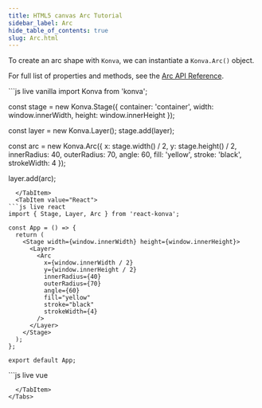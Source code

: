 ---
title: HTML5 canvas Arc Tutorial
sidebar_label: Arc
hide_table_of_contents: true
slug: Arc.html
---

To create an arc shape with `Konva`, we can instantiate a `Konva.Arc()` object.

For full list of properties and methods, see the [Arc API Reference](/docs/api/Konva.Arc.html).


<Tabs>
  <TabItem value="Vanilla" default>
```js live vanilla
import Konva from 'konva';

const stage = new Konva.Stage({
  container: 'container',
  width: window.innerWidth,
  height: window.innerHeight
});

const layer = new Konva.Layer();
stage.add(layer);

const arc = new Konva.Arc({
  x: stage.width() / 2,
  y: stage.height() / 2,
  innerRadius: 40,
  outerRadius: 70,
  angle: 60,
  fill: 'yellow',
  stroke: 'black',
  strokeWidth: 4
});

layer.add(arc);
```
  </TabItem>
  <TabItem value="React">
```js live react
import { Stage, Layer, Arc } from 'react-konva';

const App = () => {
  return (
    <Stage width={window.innerWidth} height={window.innerHeight}>
      <Layer>
        <Arc
          x={window.innerWidth / 2}
          y={window.innerHeight / 2}
          innerRadius={40}
          outerRadius={70}
          angle={60}
          fill="yellow"
          stroke="black"
          strokeWidth={4}
        />
      </Layer>
    </Stage>
  );
};

export default App;
```
  </TabItem>
  <TabItem value="Vue">
```js live vue
<template>
  <v-stage :config="stageSize">
    <v-layer>
      <v-arc :config="arcConfig" />
    </v-layer>
  </v-stage>
</template>

<script setup>
const stageSize = {
  width: window.innerWidth,
  height: window.innerHeight
};

const arcConfig = {
  x: window.innerWidth / 2,
  y: window.innerHeight / 2,
  innerRadius: 40,
  outerRadius: 70,
  angle: 60,
  fill: 'yellow',
  stroke: 'black',
  strokeWidth: 4
};
</script>
```
  </TabItem>
</Tabs>

```
